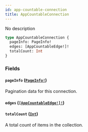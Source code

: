 ```yaml
---
id: app-countable-connection
title: AppCountableConnection
---
```


No description

```graphql
type AppCountableConnection {
  pageInfo: PageInfo!
  edges: [AppCountableEdge!]!
  totalCount: Int
}
```

### Fields

#### `pageInfo` ([`PageInfo!`](../../../developer/api-reference/objects/page-info))

Pagination data for this connection.

#### `edges` ([`[AppCountableEdge!]!`](../../../developer/api-reference/objects/app-countable-edge))

#### `totalCount` ([`Int`](../../../developer/api-reference/scalars/int))

A total count of items in the collection.
